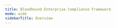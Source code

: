 ---
title: Bloodhound Enterprise Compliance Framework
mode: wide
sidebarTitle: Overview
---


<CardGroup cols={2}>
  <Card
    title="Bloodhound Enterprise Compliance Framework Resource"
    icon="shield-check"
    href="/hc/en-us/articles/27043219561627-Bloodhound-Enterprise-Compliance-Framework-Resource"
    iconType="solid"
    horizontal
  />
  <Card
    title="Bloodhound Enterprise NIST SP 800-171 Compliance Resource"
    icon="file-shield"
    href="/hc/en-us/articles/27046626332827-Bloodhound-Enterprise-NIST-SP-800-171-Compliance-Resource"
    iconType="solid"
    horizontal
  />
  <Card
    title="Bloodhound Enterprise NIST SP 800-53 Rev.8 Compliance Resource"
    icon="clipboard-check"
    href="/hc/en-us/articles/27045258515355-Bloodhound-Enterprise-NIST-SP-800-53-Rev-8-Compliance-Resource"
    iconType="solid"
    horizontal
  />
  <Card
    title="Bloodhound Enterprise NIST CSF v2 Compliance Resource"
    icon="clipboard"
    href="/hc/en-us/articles/27045132193307-Bloodhound-Enterprise-NIST-CSF-v2-Compliance-Resource"
    iconType="solid"
    horizontal
  />
  <Card
    title="Bloodhound Enterprise NIST CSF v1.1 Compliance Resource"
    icon="check-double"
    href="/hc/en-us/articles/27044435335451-Bloodhound-Enterprise-NIST-CSF-v1-1-Compliance-Resource"
    iconType="solid"
    horizontal
  />
</CardGroup>
